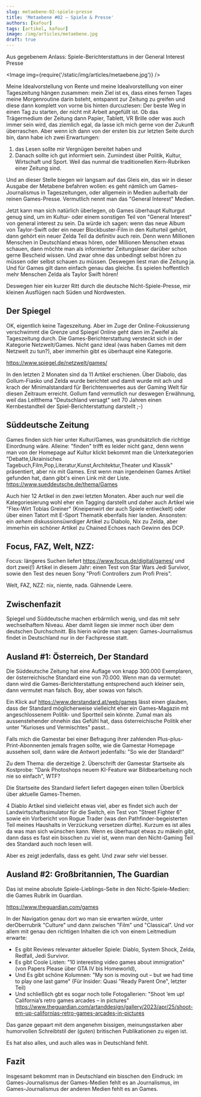 ```yaml
---
slug: metaebene-02-spiele-presse
title: 'Metaebene #02 – Spiele & Presse'
authors: [kafour]
tags: [artikel, kafour]
image: /img/articles/metaebene.jpg
draft: true
---
```



Aus gegebenem Anlass: Spiele-Berichterstattuns in der General Interest Presse

<Image img={require('/static/img/articles/metaebene.jpg')} />

<!--truncate-->


Meine Idealvorstellung von Rente und meine Idealvorstelllung von einer Tageszeitung hängen zusammen: mein Ziel ist es, dass eines fernen Tages meine Morgenroutine darin bsteht, 
entspannt zur Zeitung zu greifen und diese dann komplett von vorne bis hinten durcuzlesen: Der beste Weg in einen Tag zu starten, der nicht mit Arbeit angefüllt ist.
Ob das Trägermedium der Zeitung dann Papier, Tablett, VR Brille oder was auch immer sein wird, das ziemlich egal, da lasse ich mich gerne von der Zukunft überraschen.
Aber wenn ich dann von der ersten bis zur letzten Seite durch bin, dann habe ich zwei Erwartungen:
1. das Lesen sollte mir Vergnügen bereitet haben und 
2. Danach sollte ich gut informiert sein. Zumindest über Politik, Kultur, Wirtschaft und Sport.  Weil das nunmal die traditionellen Kern-Rubriken einer Zeitung sind.

Und an dieser Stelle biegen wir langsam auf das Gleis ein, das wir in dieser Ausgabe der Metabene befahren wollen: es geht nämlich um Games-Journalismus in Tageszeitungen, oder allgemein in Medien außerhalb der reinen Games-Presse. 
Vermutlich nennt man das "General Interest" Medien.

Jetzt kann man sich natürlich überlegen, ob Games überhaupt Kulturgut genug sind, um im Kultur- oder einem sonstigen Teil von "General Interest" von general interest zu sein.
Da würde ich sagen: wenn das neue Album von Taylor-Swift oder ein neuer Blockbuster-Film in den Kulturteil gehört, dann gehört ein neuer Zelda Teil da definitiv auch rein.
Denn wenn Millionen Menschen in Deutschland etwas hören, oder Millionen Menschen etwas schauen, dann möchte man als informierter Zeitungsleser darüber schon gerne Bescheid wissen. 
Und zwar ohne das unbedingt selbst hören zu müssen oder selbst schauen zu müssen. Deswegen liest man die Zeitung ja. 
Und für Games gilt dann einfach genau das gleiche. Es spielen hoffentlich mehr Menschen Zelda als Taylor Swift hören!

Deswegen hier ein kurzer Ritt durch die deutsche Nicht-Spiele-Presse, mir kleinen Ausflügen nach Süden und Nordwesten.

## Der Spiegel
OK, eigentlich keine Tageszeitung. Aber im Zuge der Online-Fokussierung verschwimmt die Grenze und Spiegel Online geht dann im Zweifel als Tageszeitung durch.
Die Games-Berichterstattung versteckt sich in der Kategorie Netzwelt/Games. Nicht ganz ideal (was haben Games mit dem Netzwelt zu tun?), aber immerhin gibt es überhaupt eine Kategorie.

https://www.spiegel.de/netzwelt/games/

In den letzten 2 Monaten sind da 11 Artikel erschienen. Über Diabolo, das Gollum-Fiasko und Zelda wurde berichtet und damit wurde mit ach und krach der Minimalstandard für Berichtenswertes 
aus der Gaming Welt für diesen Zeitraum erreicht. Gollum fand vermutlich nur deswegen Erwähnung, weil das Leitthema "Deutschland versagt" seit 70 Jahren einen Kernbestandteil der Spiel-Berichterstattung darstellt ;-)

## Süddeutsche Zeitung

Games finden sich hier unter Kultur/Games, was grundsätzlich die richtige Einordnung wäre. 
Alleine: "finden" trifft es leider nicht ganz, denn wenn man von der Homepage auf Kultur klickt bekommt man die Unterkategorien
"Debatte,Ukrainisches Tagebuch,Film,Pop,Literatur,Kunst,Architektur,Theater und Klassik" präsentiert, aber nix mit Games.
Erst wenn man irgendeinen Games Artikel gefunden hat, dann gibt's einen Link mit der Liste.
https://www.sueddeutsche.de/thema/Games

Auch hier 12 Artikel in den zwei letzten Monaten. Aber auch nur weil die Kategoriesierung wohl eher ein Tagging darstellt und daher auch Artikel
wie "Flex-Wirt Tobias Greiner" (Kneipenwirt der auch Spiele entiwckelt) oder über einen Tatort mit E-Sport Thematik ebenfalls hier landen.
Ansonsten: ein _aehem_ diskussionsüwrdiger Artikel zu Diabolo, Nix zu Zelda, aber immerhin ein schöner Artikel zu Chained Echoes nach Gewinn des DCP.

## Focus, FAZ, Welt, NZZ:

Focus: längeres Suchen liefert  https://www.focus.de/digital/games/ und dort zwei(!) Artikel in diesem Jahr: einen Test von Star Wars Jedi Survivor, sowie den Test des neuen Sony "Profi Controllers zum Profi Preis".

Welt, FAZ, NZZ: nix, niente, nada. Gähnende Leere.

## Zwischenfazit
Spiegel und Süddeutsche machen erbärmlich wenig, und das mit sehr wechselhaftem Niveau. 
Aber damit liegen sie immer noch über dem deutschen Durchschnitt.
Bis hierin würde man sagen: Games-Journalismus findet in Deutschland nur in der Fachpresse statt.

## Ausland #1: Österreich, Der Standard

Die Süddeutsche Zeitung hat eine Auflage von knapp 300.000 Exemplaren, der österreichische Standard eine von 70.000. Wenn man da vermutet: dann wird die Games-Berichterstattung entsprechend auch kleiner sein, dann vermutet man falsch. Boy, aber sowas von falsch.

Ein Klick auf https://www.derstandard.at/web/games lässt einen glauben, dass der Standard möglicherweise vielleicht eher ein Games-Magazin mit angeschlossenem Politik- und Sportteil sein könnte. Zumal man als aussenstehender ohnehin das Gefühl hat, dass österreichische Politik eher unter "Kurioses und Vermischtes" passt...

Falls mich die Gamestar bei einer Befragung ihrer zahlenden Plus-plus-Print-Abonnenten jemals fragen sollte, wie die Gamestar Homepage aussehen soll, dann wäre die Antwort jedenfalls: "So wie der Standard!"

Zu dem Thema: die derzeitige 2. Überschrift der Gamestar Startseite als Kostprobe: "Dank Photoshops neuem KI-Feature war Bildbearbeitung noch nie so einfach", WTF?

Die Startseite des Standard liefert liefert dagegen einen tollen Überblick über aktuelle Games-Themen.

4 Diablo Artikel sind vielleicht etwas viel, aber es findet sich auch der Landwirtschaftssimulator für die Switch, ein Test von "Street Fighter 6" sowie ein Vorbericht von Rogue Trader (was den Pathfinder-begeisterten Teil meines Haushalts in Verzückung versetzen dürfte). Kurzum es ist alles da was man sich wünschen kann. Wenn es überhaupt etwas zu mäkeln gibt, dann dass es fast ein bisschen zu viel ist, wenn man den Nicht-Gaming Teil des Standard auch noch lesen will.

Aber es zeigt jedenfalls, dass es geht. Und zwar sehr viel besser.

## Ausland #2: Großbritannien, The Guardian

Das ist meine absolute Spiele-Lieblings-Seite in den Nicht-Spiele-Medien: die Games Rubrik im Guardian.

https://www.theguardian.com/games

In der Navigation genau dort wo man sie erwarten würde, unter derOberrubrik "Culture" und dann zwischen "Film" und "Classical". 
Und vor allem mit genau den richtigen Inhalten die ich von einem Leitmedium erwarte:

* Es gibt Reviews relevanter aktueller Spiele: Diablo, System Shock, Zelda, Redfall, Jedi Survivor.
* Es gibt Coole Listen: "10 interesting video games  about immigration" (von Papers Please über GTA IV bis Homeworld), 
* Und Es gibt schöne Kolumnen:  "My son is moving out – but we had time to play one last game" (Für Insider: Quasi "Ready Parent One", letzter Teil)
* Und schließlich gbt es sogar noch tolle Fotogallerien: "Shoot ’em up! California’s retro games arcades – in pictures" https://www.theguardian.com/artanddesign/gallery/2023/apr/25/shoot-em-up-californias-retro-games-arcades-in-pictures

Das ganze gepaart mit dem angenehm bissigen, meinungsstarken aber humorvollen Schreibtstil der (guten) britischen Publikationen zu eigen ist.

Es hat also alles, und auch alles was in Deutschland fehlt.


## Fazit

Insgesamt bekommt man in Deutschland ein bisschen den Eindruck: im Games-Journalismus der Games-Medien fehlt es an Journalismus, im Games-Journalismus der anderen Medien fehlt es an Games.

